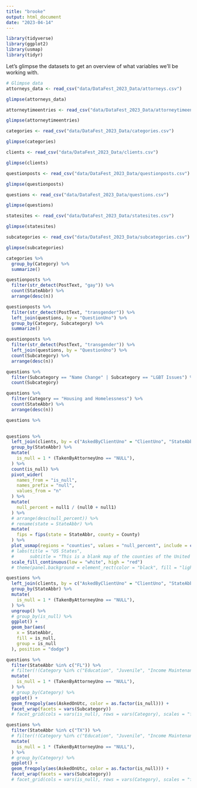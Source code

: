 ```yaml
---
title: "brooke"
output: html_document
date: "2023-04-14"
---
```


```r
library(tidyverse)
library(ggplot2)
library(usmap)
library(tidyr)
```

Let's glimpse the datasets to get an overview of what variables we'll be working with.

```r
# Glimpse data
attorneys_data <- read_csv("data/DataFest_2023_Data/attorneys.csv")

glimpse(attorneys_data)

attorneytimeentries <- read_csv("data/DataFest_2023_Data/attorneytimeentries.csv")

glimpse(attorneytimeentries)

categories <- read_csv("data/DataFest_2023_Data/categories.csv")

glimpse(categories)

clients <- read_csv("data/DataFest_2023_Data/clients.csv")

glimpse(clients)

questionposts <- read_csv("data/DataFest_2023_Data/questionposts.csv")

glimpse(questionposts)

questions <- read_csv("data/DataFest_2023_Data/questions.csv")

glimpse(questions)

statesites <- read_csv("data/DataFest_2023_Data/statesites.csv")

glimpse(statesites)

subcategories <- read_csv("data/DataFest_2023_Data/subcategories.csv")

glimpse(subcategories)
```

```r
categories %>%
  group_by(Category) %>%
  summarize()
```

```r
questionposts %>%
  filter(str_detect(PostText, "gay")) %>%
  count(StateAbbr) %>%
  arrange(desc(n))

questionposts %>%
  filter(str_detect(PostText, "transgender")) %>%
  left_join(questions, by = "QuestionUno") %>%
  group_by(Category, Subcategory) %>%
  summarize()

questionposts %>%
  filter(str_detect(PostText, "transgender")) %>%
  left_join(questions, by = "QuestionUno") %>%
  count(Subcategory) %>%
  arrange(desc(n))

questions %>%
  filter(Subcategory == "Name Change" | Subcategory == "LGBT Issues") %>%
  count(Subcategory)
```

```r
questions %>%
  filter(Category == "Housing and Homelessness") %>%
  count(StateAbbr) %>%
  arrange(desc(n))

questions %>%
  
```

```r
questions %>%
  left_join(clients, by = c("AskedByClientUno" = "ClientUno", "StateAbbr")) %>%
  group_by(StateAbbr) %>%
  mutate(
    is_null = 1 * (TakenByAttorneyUno == "NULL"),
  ) %>%
  count(is_null) %>%
  pivot_wider(
    names_from = "is_null",
    names_prefix = "null",
    values_from = "n"
  ) %>%
  mutate(
    null_percent = null1 / (null0 + null1)
  ) %>%
  # arrange(desc(null_percent)) %>%
  # rename(state = StateAbbr) %>%
  mutate(
    fips = fips(state = StateAbbr, county = County)
  ) %>% 
  plot_usmap(regions = "counties", values = "null_percent", include = c("TX", "FL")) + 
  # labs(title = "US States",
  #      subtitle = "This is a blank map of the counties of the United States.") + 
  scale_fill_continuous(low = "white", high = "red")
  # theme(panel.background = element_rect(color = "black", fill = "lightblue"))
```

```r
questions %>%
  left_join(clients, by = c("AskedByClientUno" = "ClientUno", "StateAbbr")) %>%
  group_by(StateAbbr) %>%
  mutate(
    is_null = 1 * (TakenByAttorneyUno == "NULL"),
  ) %>%
  ungroup() %>%
  # group_by(is_null) %>% 
  ggplot() +
  geom_bar(aes(
    x = StateAbbr,
    fill = is_null,
    group = is_null
  ), position = "dodge")
```

```r
questions %>%
  filter(StateAbbr %in% c("FL")) %>%
  # filter(!(Category %in% c("Education", "Juvenile", "Income Maintenance"))) %>%
  mutate(
    is_null = 1 * (TakenByAttorneyUno == "NULL"),
  ) %>% 
  # group_by(Category) %>%
  ggplot() +
  geom_freqpoly(aes(AskedOnUtc, color = as.factor(is_null))) +
  facet_wrap(facets = vars(Subcategory))
  # facet_grid(cols = vars(is_null), rows = vars(Category), scales = "free")

questions %>%
  filter(StateAbbr %in% c("TX")) %>%
  # filter(!(Category %in% c("Education", "Juvenile", "Income Maintenance"))) %>%
  mutate(
    is_null = 1 * (TakenByAttorneyUno == "NULL"),
  ) %>% 
  # group_by(Category) %>%
  ggplot() +
  geom_freqpoly(aes(AskedOnUtc, color = as.factor(is_null))) +
  facet_wrap(facets = vars(Subcategory))
  # facet_grid(cols = vars(is_null), rows = vars(Category), scales = "free")
```
